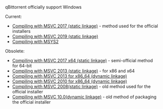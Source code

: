 qBittorrent officially support Windows

Current:
* [[Compiling with MSVC 2017 (static linkage)]] - method used for the official installers
* [[Compiling with MSVC 2019 (static linkage)]]
* [https://github.com/Chocobo1/qbittorent_msys2 Compiling with MSYS2]

Obsolete:
* [[Compiling with MSVC 2017 x64 (static linkage)]] - semi-official method for 64-bit
* [[Compiling with MSVC 2013 (static linkage)]] - for x86 and x64
* [[Compiling with MSVC 2013 for x86_64 (dynamic linkage)]]
* [[Compiling with MSVC 2010 for x86_64 (dynamic linkage)]]
* [[Compiling with MSVC 2008(static linkage)]] - old method used for the official installer
* [[Compiling with MSVC 10.0(dynamic linkage)]] - old method of packaging the official installer
